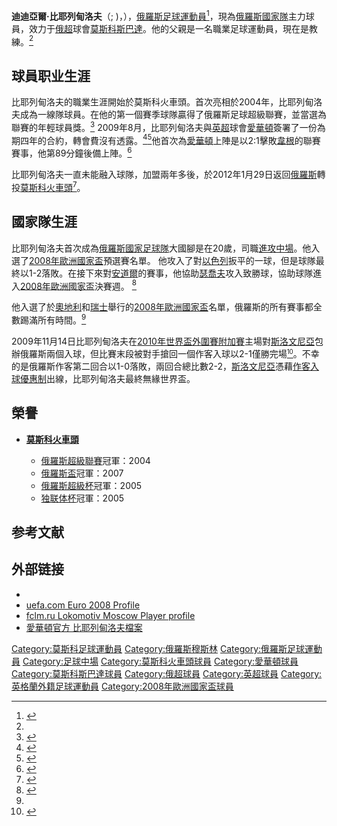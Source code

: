 {{noteTA
|G1=uefa
|G2=俄超
|G3=arsenal
|T=zh-hans:迪迪亚尔·比尔亚莱特迪诺夫;zh-hk:迪迪亞爾·比爾亞萊特迪諾夫;zh-tw:迪迪亚尔·比尔亚莱特迪诺夫;
|1=zh-hans:比尔亚莱特迪诺夫;zh-hk:比耶列甸洛夫;zh-tw:比尔亚莱特迪诺夫;
}}
{{football player infobox
| playername = 迪迪亚尔·比尔亚莱特迪诺夫 <br />''Diniyar Bilyaletdinov''
| image = [[File:Bilya.JPG|File:Bilya.JPG]]
| fullname = Diniyar Rinatovich Bilyaletdinov
| height ={{height|m=1.86}}
| nickname = Bily
| dateofbirth =  {{birth date and age|1985|02|27|df=y}}
| cityofbirth = [[莫斯科|莫斯科]]
| countryofbirth = {{USSR}}
| currentclub = 
| clubnumber = 
| position = [[中场|左中場]]、[[中场|攻击中场]]
| youthyears = 2002-2004
| youthclubs = [[莫斯科火車頭足球俱樂部|莫斯科火車頭]]
| years = 2004-2009<br />2009-2012<br />2012-
| clubs = [[莫斯科火車頭足球俱樂部|莫斯科火車頭]]<br />[[埃弗顿足球俱乐部|愛華頓]]<br />[[莫斯科斯巴达克足球俱乐部|莫斯科斯巴達]]
| caps(goals) = 150 (31)<br />{{0}}59 {{0}}(8)<br />{{0}}{{0}}0 {{0}}(0)
| nationalyears = 2005-
| nationalteam = {{fb|RUS}}
| nationalcaps(goals) =  {{0}}45 {{0}}(6)
| pcupdate = 2012年1月30日 (一) 01:01 (UTC)
| ntupdate = 2012年1月30日 (一) 01:01 (UTC)
}}

'''迪迪亞爾·比耶列甸洛夫'''（{{lang-tt|'''Diniər Rinat ulı Bilaletdinev'''}}; {{lang-ru|'''Динияр Ринатович Билялетдинов'''}})，{{bd|1985年|5月27日}}），[[俄羅斯|俄羅斯]][[足球|足球]][[運動員|運動員]]<ref>{{Cite web |url=http://www.gazeta.spb.ru/67455-0/ |title=Gazeta.spb.ru (Russian) |access-date=2009-09-17 |archive-date=2020-09-18 |archive-url=https://web.archive.org/web/20200918082401/https://gazeta.spb.ru/67455-0/ |dead-url=no }}</ref>，現為[[俄羅斯國家足球隊|俄羅斯國家隊]]主力球員，效力于[[俄超|俄超]]球會[[莫斯科斯巴达克足球俱乐部|莫斯科斯巴達]]。他的父親{{tsl|en|Rinat Bilyaletdinov|}}是一名職業足球運動員，現在是教練。<ref name=efcprofile/>

== 球員职业生涯 ==
比耶列甸洛夫的職業生涯開始於莫斯科火車頭。首次亮相於2004年，比耶列甸洛夫成為一線隊球員。在他的第一個賽季球隊贏得了俄羅斯足球超級聯賽，並當選為聯賽的年輕球員獎。<ref name=efcprofile>{{cite web|url=http://www.evertonfc.com/player-profile/diniyar-bilyaletdinov|title=Diniyar Bilyaletdinov|publisher=Everton FC|accessdate=25 August 2009|archive-url=https://web.archive.org/web/20100729163508/http://www.evertonfc.com/player-profile/diniyar-bilyaletdinov|archive-date=2010-07-29|dead-url=yes}}</ref> 2009年8月，比耶列甸洛夫與[[英超|英超]]球會[[愛華頓|愛華頓]]簽署了一份為期四年的合約，轉會費沒有透露。<ref>{{cite web|url=http://www.guardian.co.uk/football/2009/aug/24/joleon-lescott-everton-manchester-city-transfer|publisher=Guardian|title=Joleon Lescott passes medical to pave way for £22m move to Manchester City|date=25 August 2009|accessdate=25 August 2009|archive-date=2012-01-11|archive-url=https://web.archive.org/web/20120111134737/http://www.guardian.co.uk/football/2009/aug/24/joleon-lescott-everton-manchester-city-transfer|dead-url=no}}</ref><ref>{{cite web|url=http://news.bbc.co.uk/sport2/hi/football/teams/e/everton/8219490.stm|title=Bilyaletdinov seals Everton move|date=25 August 2009|work=BBC Sport|accessdate=25 August 2009|archive-date=2021-05-10|archive-url=https://web.archive.org/web/20210510064312/http://news.bbc.co.uk/sport2/hi/football/teams/e/everton/8219490.stm|dead-url=no}}</ref>他首次為[[愛華頓|愛華頓]]上陣是以2:1擊敗[[韋根體育足球會|韋根]]的聯賽賽事，他第89分鐘後備上陣。<ref>{{cite web|url=http://www.evertonfc.com/match/report/0910/everton-v-wigan.html|title=Everton v Wigan|publisher=Everton F.C.|accessdate=2009-09-15|date=2009-08-30|archive-url=https://web.archive.org/web/20090907232108/http://www.evertonfc.com/match/report/0910/everton-v-wigan.html|archive-date=2009-09-07|dead-url=yes}}</ref>

比耶列甸洛夫一直未能融入球隊，加盟兩年多後，於2012年1月29日返回[[俄羅斯|俄羅斯]]轉投[[莫斯科火車頭足球俱樂部|莫斯科火車頭]]<ref>{{cite news |language=en |url=http://news.bbc.co.uk/sport2/hi/football/16691117.stm |title=Everton's Diniyar Bilyaletdinov completes Spartak Moscow switch |publisher=''[[BBC_Sport|BBC Sport]]'' |date=2012-01-29 |accessdate=2012-01-30 |archive-date=2012-01-31 |archive-url=https://web.archive.org/web/20120131111123/http://news.bbc.co.uk/sport2/hi/football/16691117.stm |dead-url=no }}</ref>。

== 國家隊生涯 ==
比耶列甸洛夫首次成為[[俄羅斯國家足球隊|俄羅斯國家足球隊]]大國腳是在20歲，司職[[中場|進攻中場]]。他入選了[[2008年歐洲國家盃|2008年歐洲國家盃]]預選賽名單。 他攻入了對[[以色列國家足球隊|以色列]]扳平的一球，但是球隊最終以1-2落敗。在接下來對[[安道爾國家足球隊|安道爾]]的賽事，他協助[[德米特里·瑟喬夫|瑟喬夫]]攻入致勝球，協助球隊進入[[2008年歐洲國家盃|2008年歐洲國家盃]]決賽週。 <ref>{{cite web|url=http://www.uefa.com/competitions/euro/fixturesresults/round=2241/match=83956/report=st.html|title=Statistics|access-date=2009-09-17|archive-date=2008-02-03|archive-url=https://web.archive.org/web/20080203150625/http://www.uefa.com/competitions/euro/fixturesresults/round=2241/match=83956/report=st.html|dead-url=no}}</ref>

他入選了於[[奧地利|奧地利]]和[[瑞士|瑞士]]舉行的[[2008年歐洲國家盃|2008年歐洲國家盃]]名單，俄羅斯的所有賽事都全數踢滿所有時間。<ref name=efcprofile/>

2009年11月14日比耶列甸洛夫在[[2010年世界盃外圍賽_(歐洲區)_-_第二圈|2010年世界盃外圍賽附加賽]]主場對[[斯洛文尼亞國家足球隊|斯洛文尼亞]]包辦俄羅斯兩個入球，但比賽末段被對手搶回一個作客入球以2-1僅勝完場<small><ref>{{cite web |language=en |url=http://www.fifa.com/worldcup/preliminaries/europe/matches/round=253455/match=300110250/report.html |title=Russia - Slovenia 2:1 |publisher=[[FIFA|''fifa.com'']] |date= |accessdate=2009-11-16 |archive-date=2009-11-18 |archive-url=https://web.archive.org/web/20091118161854/http://www.fifa.com/worldcup/preliminaries/europe/matches/round=253455/match=300110250/report.html |dead-url=yes }}</ref></small>。不幸的是俄羅斯作客第二回合以1-0落敗，兩回合總比數2-2，[[斯洛文尼亞國家足球隊|斯洛文尼亞]]憑藉[[作客入球優惠制|作客入球優惠制]]出線，比耶列甸洛夫最終無緣世界盃。

== 榮譽 ==
* {{flagicon|RUS}} '''[[莫斯科火車頭足球俱樂部|莫斯科火車頭]]'''
** [[俄羅斯超級聯賽|俄羅斯超級聯賽]]冠軍：2004
** [[俄羅斯盃|俄羅斯盃]]冠軍：2007
** [[俄羅斯超級盃|俄羅斯超級杯]]冠軍：2005
** [[独联体杯|独联体杯]]冠軍：2005

== 参考文献 ==
<div class="references-small">
<references />
</div>

== 外部链接 ==
* {{soccerbase|id=37984}}
* [http://www.uefa.com/competitions/euro/players/player=73080/index.html uefa.com Euro 2008 Profile] {{Wayback|url=http://www.uefa.com/competitions/euro/players/player=73080/index.html |date=20080512074634 }}
* [https://web.archive.org/web/20070329094304/http://www.fclm.ru/lokoplayers/533d3b1f4f9a4c22b5af33cd03ee6389.html fclm.ru Lokomotiv Moscow Player profile]
* [https://web.archive.org/web/20100729163508/http://www.evertonfc.com/player-profile/diniyar-bilyaletdinov 愛華頓官方 比耶列甸洛夫檔案]

{{2008年歐洲足球錦標賽俄羅斯參賽名單}}

{{DEFAULTSORT:Bilyaletdinov, Diniyar}}
[[Category:莫斯科足球運動員|Category:莫斯科足球運動員]]
[[Category:俄羅斯穆斯林|Category:俄羅斯穆斯林]]
[[Category:俄羅斯足球運動員|Category:俄羅斯足球運動員]]
[[Category:足球中場|Category:足球中場]]
[[Category:莫斯科火車頭球員|Category:莫斯科火車頭球員]]
[[Category:愛華頓球員|Category:愛華頓球員]]
[[Category:莫斯科斯巴達球員|Category:莫斯科斯巴達球員]]
[[Category:俄超球員|Category:俄超球員]]
[[Category:英超球員|Category:英超球員]]
[[Category:英格蘭外籍足球運動員|Category:英格蘭外籍足球運動員]]
[[Category:2008年歐洲國家盃球員|Category:2008年歐洲國家盃球員]]
